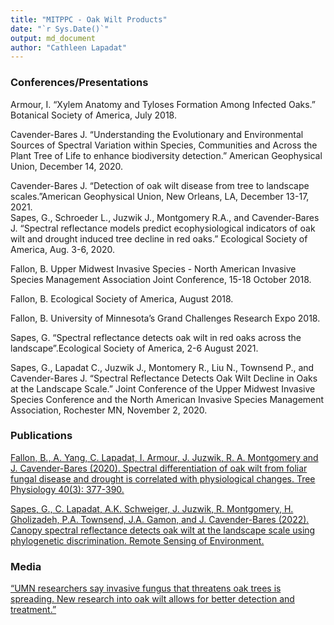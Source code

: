```yaml
---
title: "MITPPC - Oak Wilt Products"
date: "`r Sys.Date()`"
output: md_document
author: "Cathleen Lapadat"
---
```


### Conferences/Presentations  

Armour, I. "Xylem Anatomy and Tyloses Formation Among Infected Oaks." Botanical Society of America, July 2018.  

Cavender-Bares J. “Understanding the Evolutionary and Environmental Sources of Spectral Variation within Species, Communities and Across the Plant Tree of Life to enhance biodiversity detection.” American Geophysical Union, December 14, 2020.   

Cavender-Bares J. "Detection of oak wilt disease from tree to landscape scales."American Geophysical Union, New Orleans, LA, December 13-17, 2021.  
Sapes, G., Schroeder L., Juzwik J., Montgomery R.A., and Cavender-Bares J. "Spectral reflectance models predict ecophysiological indicators of oak wilt and drought induced tree decline in red oaks."  Ecological Society of America, Aug. 3-6, 2020. 

Fallon, B. Upper Midwest Invasive Species - North American Invasive Species Management Association Joint Conference, 15-18 October 2018.  

Fallon, B. Ecological Society of America, August 2018.  

Fallon, B. University of Minnesota's Grand Challenges Research Expo 2018.  

Sapes, G. "Spectral reflectance detects oak wilt in red oaks across the landscape".Ecological Society of America, 2-6 August 2021.

Sapes, G., Lapadat C., Juzwik J., Montomery R., Liu N., Townsend P., and Cavender-Bares J. “Spectral Reflectance Detects Oak Wilt Decline in Oaks at the Landscape Scale.” Joint Conference of the Upper Midwest Invasive Species Conference and the North American Invasive Species Management Association, Rochester MN, November 2, 2020.  

### Publications

[Fallon, B., A. Yang, C. Lapadat, I. Armour, J. Juzwik, R. A. Montgomery and J. Cavender-Bares (2020). Spectral differentiation of oak wilt from foliar fungal disease and drought is correlated with physiological changes. Tree Physiology 40(3): 377-390.](https://drive.google.com/file/d/1v7v0ofzl4-izmm82D1lbhPw-330ubWc9/view?usp=sharing)

[Sapes, G., C. Lapadat, A.K. Schweiger, J. Juzwik, R. Montgomery, H. Gholizadeh, P.A. Townsend, J.A. Gamon, and J. Cavender-Bares (2022). Canopy spectral reflectance detects oak wilt at the landscape scale using phylogenetic discrimination. Remote Sensing of Environment.]()

### Media

["UMN researchers say invasive fungus that threatens oak trees is spreading. New research into oak wilt allows for better detection and treatment."](https://mndaily.com/262507/news/tree-d-lightly-umn-researchers-say-invasive-fungus-threatens-oak-trees-is-spreading/)